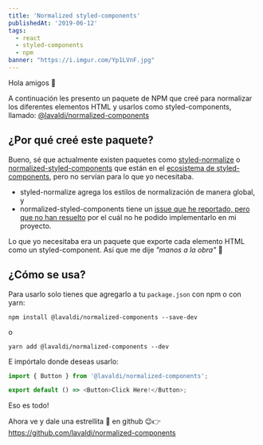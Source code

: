 ```yaml
---
title: 'Normalized styled-components'
publishedAt: '2019-06-12'
tags:
  - react
  - styled-components
  - npm
banner: "https://i.imgur.com/Yp1LVnF.jpg"
---
```


Hola amigos 👋

A continuación les presento un paquete de NPM que creé para normalizar los diferentes elementos HTML y usarlos como styled-components, llamado: [@lavaldi/normalized-components](https://www.npmjs.com/package/@lavaldi/normalized-components)

## ¿Por qué creé este paquete?

Bueno, sé que actualmente existen paquetes como [styled-normalize](https://github.com/sergeysova/styled-normalize) o [normalized-styled-components](https://github.com/yldio/normalized-styled-components) que están en el [ecosistema de styled-components](https://www.styled-components.com/ecosystem), pero no servían para lo que yo necesitaba.

- styled-normalize agrega los estilos de normalización de manera global, y
- normalized-styled-components tiene un [issue que he reportado, pero que no han resuelto](https://github.com/yldio/normalized-styled-components/issues/38) por el cuál no he podido implementarlo en mi proyecto.

Lo que yo necesitaba era un paquete que exporte cada elemento HTML como un styled-component. Así que me dije *"manos a la obra"* 💪

## ¿Cómo se usa?

Para usarlo solo tienes que agregarlo a tu `package.json` con npm o con yarn:

```shell
npm install @lavaldi/normalized-components --save-dev
```

o

```shell
yarn add @lavaldi/normalized-components --dev
```

E impórtalo donde deseas usarlo:

```js
import { Button } from '@lavaldi/normalized-components';

export default () => <Button>Click Here!</Button>;
```

Eso es todo!

Ahora ve y dale una estrellita 🌟 en github 😉👉https://github.com/lavaldi/normalized-components